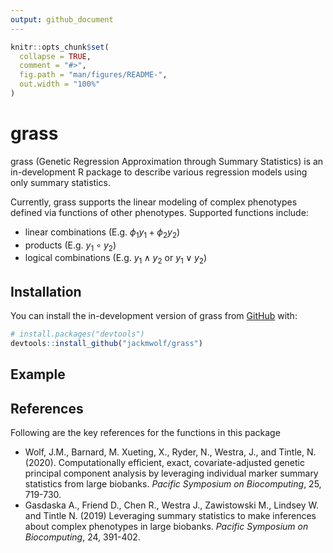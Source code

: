 ```yaml
---
output: github_document
---
```


<!-- README.md is generated from README.Rmd. Please edit that file -->

```r
knitr::opts_chunk$set(
  collapse = TRUE,
  comment = "#>",
  fig.path = "man/figures/README-",
  out.width = "100%"
)
```
# grass

<!-- badges: start -->
<!-- badges: end -->

grass (Genetic Regression Approximation through Summary Statistics) is an in-development R package to describe various regression models using only summary statistics.

Currently, grass supports the linear modeling of complex phenotypes defined via functions of other phenotypes.
Supported functions include:

* linear combinations (E.g. $\phi_1y_1 + \phi_2y_2$)
* products (E.g. $y_1\circ y_2$)
* logical combinations (E.g. $y_1\wedge y_2$ or $y_1\vee y_2$)

## Installation

You can install the in-development version of grass from [GitHub](https://github.com/) with:

``` r
# install.packages("devtools")
devtools::install_github("jackmwolf/grass")
```
## Example


## References
Following are the key references for the functions in this package

* Wolf, J.M., Barnard, M. Xueting, X., Ryder, N., Westra, J., and Tintle, N. 
  (2020). Computationally efficient, exact, covariate-adjusted genetic principal
  component analysis by leveraging individual marker summary statistics from 
  large biobanks. *Pacific Symposium on Biocomputing*, 25, 719-730. 
* Gasdaska A., Friend D., Chen R., Westra J., Zawistowski M., Lindsey W. and 
  Tintle N. (2019) Leveraging summary statistics to make inferences about 
  complex phenotypes in large biobanks. *Pacific Symposium on Biocomputing*, 24, 
  391-402.
